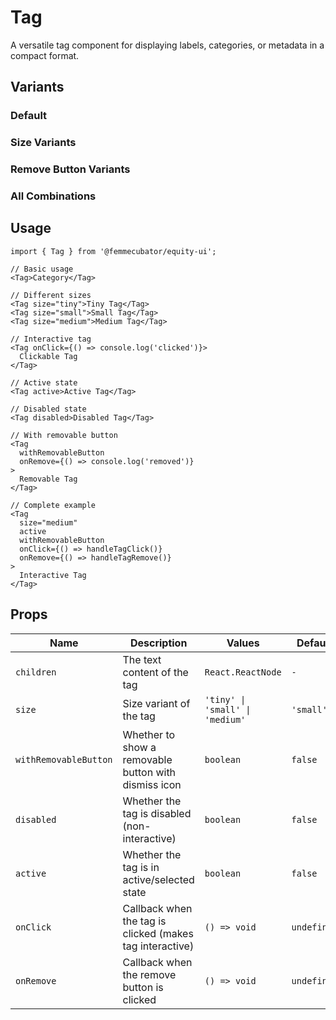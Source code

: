 
<Meta of={TagStories} />

# Tag

A versatile tag component for displaying labels, categories, or metadata in a compact format.

## Variants

### Default

<Canvas of={TagStories.Default} />

### Size Variants

<Canvas of={TagStories.SizeVariants} />

### Remove Button Variants

<Canvas of={TagStories.RemoveButtonVariants} />

### All Combinations

<Canvas of={TagStories.AllCombinations} />

## Usage

```tsx
import { Tag } from '@femmecubator/equity-ui';

// Basic usage
<Tag>Category</Tag>

// Different sizes
<Tag size="tiny">Tiny Tag</Tag>
<Tag size="small">Small Tag</Tag>
<Tag size="medium">Medium Tag</Tag>

// Interactive tag
<Tag onClick={() => console.log('clicked')}>
  Clickable Tag
</Tag>

// Active state
<Tag active>Active Tag</Tag>

// Disabled state
<Tag disabled>Disabled Tag</Tag>

// With removable button
<Tag
  withRemovableButton
  onRemove={() => console.log('removed')}
>
  Removable Tag
</Tag>

// Complete example
<Tag
  size="medium"
  active
  withRemovableButton
  onClick={() => handleTagClick()}
  onRemove={() => handleTagRemove()}
>
  Interactive Tag
</Tag>
```

## Props

<table>
  <thead>
    <tr>
      <th style={{ textAlign: 'left' }}>Name</th>
      <th style={{ textAlign: 'left' }}>Description</th>
      <th style={{ textAlign: 'left' }}>Values</th>
      <th style={{ textAlign: 'left' }}>Default</th>
    </tr>
  </thead>
  <tbody>
    <tr>
      <td>
        <code>children</code>
      </td>
      <td>The text content of the tag</td>
      <td>
        <code>React.ReactNode</code>
      </td>
      <td>
        <code>-</code>
      </td>
    </tr>
    <tr>
      <td>
        <code>size</code>
      </td>
      <td>Size variant of the tag</td>
      <td>
        <code>'tiny' | 'small' | 'medium'</code>
      </td>
      <td>
        <code>'small'</code>
      </td>
    </tr>
    <tr>
      <td>
        <code>withRemovableButton</code>
      </td>
      <td>Whether to show a removable button with dismiss icon</td>
      <td>
        <code>boolean</code>
      </td>
      <td>
        <code>false</code>
      </td>
    </tr>
    <tr>
      <td>
        <code>disabled</code>
      </td>
      <td>Whether the tag is disabled (non-interactive)</td>
      <td>
        <code>boolean</code>
      </td>
      <td>
        <code>false</code>
      </td>
    </tr>
    <tr>
      <td>
        <code>active</code>
      </td>
      <td>Whether the tag is in active/selected state</td>
      <td>
        <code>boolean</code>
      </td>
      <td>
        <code>false</code>
      </td>
    </tr>
    <tr>
      <td>
        <code>onClick</code>
      </td>
      <td>Callback when the tag is clicked (makes tag interactive)</td>
      <td>
        <code>() => void</code>
      </td>
      <td>
        <code>undefined</code>
      </td>
    </tr>
    <tr>
      <td>
        <code>onRemove</code>
      </td>
      <td>Callback when the remove button is clicked</td>
      <td>
        <code>() => void</code>
      </td>
      <td>
        <code>undefined</code>
      </td>
    </tr>
  </tbody>
</table>
